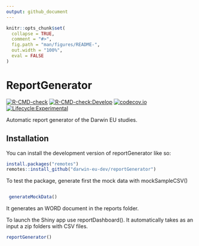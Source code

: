 ```yaml
---
output: github_document
---
```


<!-- README.md is generated from README.Rmd. Please edit that file -->

```r
knitr::opts_chunk$set(
  collapse = TRUE,
  comment = "#>",
  fig.path = "man/figures/README-",
  out.width = "100%",
  eval = FALSE
)
```

# ReportGenerator

<!-- badges: start -->
[![R-CMD-check](https://github.com/darwin-eu-dev/ReportGenerator/actions/workflows/R-CMD-check.yaml/badge.svg)](https://github.com/darwin-eu-dev/ReportGenerator/actions/workflows/R-CMD-check.yaml)
[![R-CMD-check:Develop](https://github.com/darwin-eu-dev/ReportGenerator/actions/workflows/R-CMD-check.yaml/badge.svg?branch=develop)](https://github.com/darwin-eu-dev/ReportGenerator/actions/workflows/R-CMD-check.yaml)
[![codecov.io](https://codecov.io/github/darwin-eu-dev/ReportGenerator/coverage.svg?branch=main)](https://codecov.io/github/darwin-eu-dev/ReportGenerator/coverage.svg?branch=main)
[![Lifecycle:Experimental](https://img.shields.io/badge/Lifecycle-Experimental-339999)](https://lifecycle.r-lib.org/articles/stages.html)
<!-- badges: end -->

Automatic report generator of the Darwin EU studies. 

## Installation

You can install the development version of reportGenerator like so:

``` r
install.packages("remotes")
remotes::install_github("darwin-eu-dev/reportGenerator")
```

To test the package, generate first the mock data with mockSampleCSV()

``` r

 generateMockData()
```

It generates an WORD document in the reports folder. 

To launch the Shiny app use reportDashboard(). It automatically takes as an input a zip folders with CSV files.

```r

reportGenerator()


```
